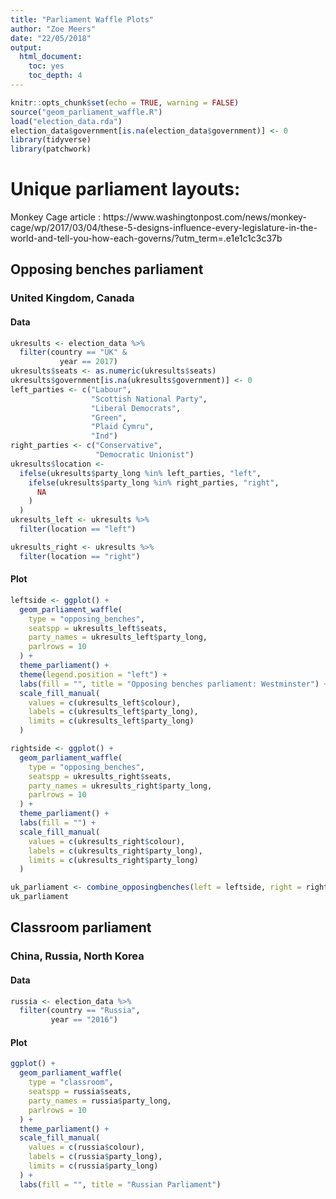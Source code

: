 ```yaml
---
title: "Parliament Waffle Plots"
author: "Zoe Meers"
date: "22/05/2018"
output:
  html_document:
    toc: yes
    toc_depth: 4
---
```


```r
knitr::opts_chunk$set(echo = TRUE, warning = FALSE)
source("geom_parliament_waffle.R")
load("election_data.rda")
election_data$government[is.na(election_data$government)] <- 0
library(tidyverse)
library(patchwork)
```

# Unique parliament layouts:

Monkey Cage article : https://www.washingtonpost.com/news/monkey-cage/wp/2017/03/04/these-5-designs-influence-every-legislature-in-the-world-and-tell-you-how-each-governs/?utm_term=.e1e1c1c3c37b

## Opposing benches parliament

### United Kingdom, Canada

#### Data
```r
ukresults <- election_data %>%
  filter(country == "UK" & 
           year == 2017)
ukresults$seats <- as.numeric(ukresults$seats)
ukresults$government[is.na(ukresults$government)] <- 0
left_parties <- c("Labour", 
                  "Scottish National Party", 
                  "Liberal Democrats", 
                  "Green", 
                  "Plaid Cymru", 
                  "Ind")
right_parties <- c("Conservative", 
                   "Democratic Unionist")
ukresults$location <-
  ifelse(ukresults$party_long %in% left_parties, "left",
    ifelse(ukresults$party_long %in% right_parties, "right",
      NA
    )
  )
ukresults_left <- ukresults %>%
  filter(location == "left")

ukresults_right <- ukresults %>%
  filter(location == "right")
```

#### Plot 
```r
leftside <- ggplot() +
  geom_parliament_waffle(
    type = "opposing_benches",
    seatspp = ukresults_left$seats,
    party_names = ukresults_left$party_long,
    parlrows = 10
  ) +
  theme_parliament() +
  theme(legend.position = "left") +
  labs(fill = "", title = "Opposing benches parliament: Westminster") +
  scale_fill_manual(
    values = c(ukresults_left$colour),
    labels = c(ukresults_left$party_long),
    limits = c(ukresults_left$party_long)
  )

rightside <- ggplot() +
  geom_parliament_waffle(
    type = "opposing_benches",
    seatspp = ukresults_right$seats,
    party_names = ukresults_right$party_long,
    parlrows = 10
  ) +
  theme_parliament() +
  labs(fill = "") +
  scale_fill_manual(
    values = c(ukresults_right$colour),
    labels = c(ukresults_right$party_long),
    limits = c(ukresults_right$party_long)
  )

uk_parliament <- combine_opposingbenches(left = leftside, right = rightside)
uk_parliament
```





## Classroom parliament

### China, Russia, North Korea

#### Data
```r
russia <- election_data %>%
  filter(country == "Russia", 
         year == "2016")
```

#### Plot
```r
ggplot() +
  geom_parliament_waffle(
    type = "classroom",
    seatspp = russia$seats,
    party_names = russia$party_long,
    parlrows = 10
  ) +
  theme_parliament() +
  scale_fill_manual(
    values = c(russia$colour),
    labels = c(russia$party_long),
    limits = c(russia$party_long)
  ) +
  labs(fill = "", title = "Russian Parliament")
```






